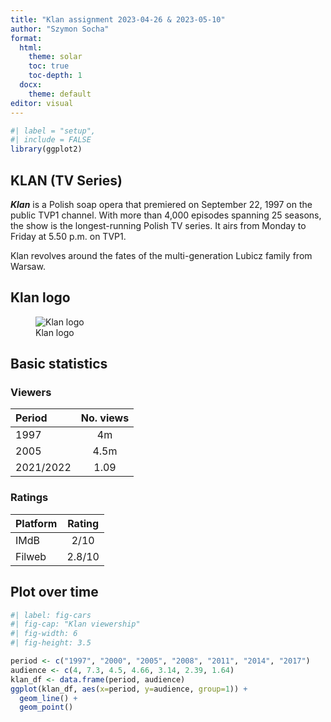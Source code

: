 ```yaml
---
title: "Klan assignment 2023-04-26 & 2023-05-10"
author: "Szymon Socha"
format: 
  html: 
    theme: solar
    toc: true
    toc-depth: 1
  docx:
    theme: default
editor: visual
---
```


```r
#| label = "setup",
#| include = FALSE
library(ggplot2)
```

## KLAN (TV Series)

***Klan*** is a Polish soap opera that premiered on September 22, 1997 on the public TVP1 channel. With more than 4,000 episodes spanning 25 seasons, the show is the longest-running Polish TV series. It airs from Monday to Friday at 5.50 p.m. on TVP1.

Klan revolves around the fates of the multi-generation Lubicz family from Warsaw.

## Klan logo

![Klan logo](https://upload.wikimedia.org/wikipedia/commons/1/1c/Logo_Serialu_Klan.png)

## Basic statistics

::: panel-tabset
### Viewers

| Period    | No. views |
|:----------|:---------:|
| 1997      |    4m     |
| 2005      |   4.5m    |
| 2021/2022 |   1.09    |

### Ratings

| Platform | Rating |
|:---------|:------:|
| IMdB     |  2/10  |
| Filweb   | 2.8/10 |
:::

## Plot over time

```r
#| label: fig-cars
#| fig-cap: "Klan viewership"
#| fig-width: 6
#| fig-height: 3.5

period <- c("1997", "2000", "2005", "2008", "2011", "2014", "2017")
audience <- c(4, 7.3, 4.5, 4.66, 3.14, 2.39, 1.64)
klan_df <- data.frame(period, audience)
ggplot(klan_df, aes(x=period, y=audience, group=1)) +
  geom_line() +
  geom_point()
```

